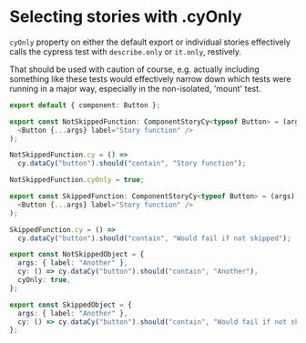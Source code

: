 
<Meta />

# Selecting stories with .cyOnly

`cyOnly` property on either the default export or individual stories effectively
calls the cypress test with `describe.only` or `it.only`, restively.

That should be used with caution of course, e.g. actually including something
like these tests would effectively narrow down which tests were running in a major way,
especially in the non-isolated, 'mount' test.

```ts
export default { component: Button };

export const NotSkippedFunction: ComponentStoryCy<typeof Button> = (args) => (
  <Button {...args} label="Story function" />
);

NotSkippedFunction.cy = () =>
  cy.dataCy("button").should("contain", "Story function");

NotSkippedFunction.cyOnly = true;

export const SkippedFunction: ComponentStoryCy<typeof Button> = (args) => (
  <Button {...args} label="Story function" />
);

SkippedFunction.cy = () =>
  cy.dataCy("button").should("contain", "Would fail if not skipped");

export const NotSkippedObject = {
  args: { label: "Another" },
  cy: () => cy.dataCy("button").should("contain", "Another"),
  cyOnly: true,
};

export const SkippedObject = {
  args: { label: "Another" },
  cy: () => cy.dataCy("button").should("contain", "Would fail if not skipped"),
};
```
